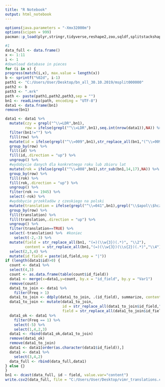 ```yaml
---
title: "R Notebook"
output: html_notebook
---
```


```r
options(java.parameters = "-Xmx32000m")
options(scipen = 999)
pacman::p_load(plyr,stringr,tidyverse,reshape2,zoo,sqldf,splitstackshape,dplyr,svMisc,googlesheets4)

#1
data_full <- data.frame()
x <- 1:11
i <- 1
#download database in pieces
for (i in x) {
progress(match(i,x), max.value = length(x))
b <- sprintf("%02d", i-1)
path1 <- "C:/Users/User/Desktop/bn_all_30.10.2019/msplit000000"
path2 <- b
path3 <- ".mrk"
path <- paste(path1,path2,path3,sep = "")
bn1 <- readLines(path, encoding = "UTF-8")
data1 <- data.frame(bn1)
remove(bn1)

data1 <- data1 %>%
  mutate(czy = grepl("^\\=LDR",bn1),
         row = ifelse(grepl("^\\=LDR",bn1),seq.int(nrow(data1)),NA)) %>%
  filter(bn1!="") %>%
  fill(row) %>%
  mutate(id = ifelse(grepl("^\\=009",bn1),str_replace_all(bn1,"(^\\=009 .*?\\w)(.*?)($)","\\2"),NA)) %>%
  group_by(row) %>%
  fill(id) %>%
  fill(id,.direction = "up") %>%
  ungroup() %>%
  #wydobycie danych dla konkretnego roku lub zbioru lat
  mutate(rok = ifelse(grepl("^\\=008",bn1),str_sub(bn1,14,17),NA)) %>%
  group_by(row) %>%
  fill(rok) %>%
  fill(rok,.direction = "up") %>%
  ungroup() %>%
  filter(rok >= 1945) %>%
  select(-rok) %>%
  #wydobycie przekładów z czeskiego na polski
  mutate(translation = ifelse(grepl("^\\=041",bn1),grepl("\\$apol\\$hcze",bn1),NA)) %>%
  group_by(row) %>%
  fill(translation) %>%
  fill(translation,.direction = "up") %>%
  ungroup() %>%
  filter(translation==TRUE) %>%
  select(-translation) %>%  #koniec
    select(-2,-3) %>%
  mutate(field = str_replace_all(bn1, "(=)(\\w{3})(.*)", "\\2"),
         content = str_replace_all(bn1,"(=)(\\w{3})(\\s{2})(.*)","\\4")) %>%
  select(2,3,4) %>%
  mutate(id_field = paste(id,field,sep = "|"))
if (length(data1$id)>0) {
  count <- data1 %>%
  select(4,3)
  count <- as.data.frame(table(count$id_field))
  data1 <- merge(x=data1,y=count, by.x = "id_field", by.y = "Var1")
  remove(count)
  data1_to_join <- data1 %>%
    filter(Freq > 1)
  data1_to_join <- ddply(data1_to_join, .(id_field), summarize, content = paste(content, collapse="|"))
  data1_to_join <- mutate(data1_to_join,
                          id = str_replace_all(data1_to_join$id_field,"(.*)(\\|)(.*)", "\\1"),
                          field = str_replace_all(data1_to_join$id_field,"(.*)(\\|)(.*)", "\\3"))
  data1_ok <- data1 %>%
    filter(Freq == 1) %>%
    select(-5) %>%
    select(1,4,2,3)
  data1 <- rbind(data1_ok,data1_to_join)
  remove(data1_ok)
  remove(data1_to_join)
  data1 <- data1[order(as.character(data1$id_field)),]
  data1 <- data1 %>%
    select(3,4,2)
  data_full <- rbind(data_full,data1)
} else {}
}
bn1 <- dcast(data_full, id ~ field, value.var="content")
write.csv2(data_full, file = "C:/Users/User/Desktop/vimr_translations.csv", row.names = F, na = '', fileEncoding = 'UTF-8')
```
